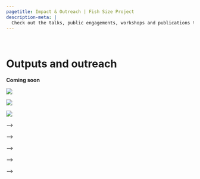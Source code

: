 ```yaml
---
pagetitle: Impact & Outreach | Fish Size Project
description-meta: |
  Check out the talks, public engagements, workshops and publications to come out of our lab. 
---
```


::: {.column-screen .hero-img .hero-strip-page}
   
:::

# Outputs and outreach 

::: {.subtitle .text-center}
**Coming soon**
:::


:::: {.grid .justify-contents-evenly .align-items-center .gap-0}
::: {.g-col-4 .text-center .img-container}
![](../resources/images/cuttlefishSm.jpg)
:::

::: {.g-col-4 .text-center .img-container}
![](../resources/images/boarfishSm.jpg)
:::

::: {.g-col-4 .text-center .img-container}
![](../resources/images/SeadragonSm.jpg)
:::
::::

<!-- ## Talks -->
<!-- :::::: {.grid .align-items-center} -->
<!-- ::::: {.g-col-12 .g-col-md-6 .g-col-lg-8} -->
<!-- ### Heading -->

<!-- Lorem ipsum dolor sit amet, consectetur adipiscing elit. Vestibulum mi ipsum, placerat sed eros vitae, efficitur auctor sapien. Donec vitae magna libero. Nam sit amet diam sem. Nunc a consectetur libero, at semper mauris. Praesent pulvinar fermentum leo. Donec cursus egestas enim, porta vehicula urna eleifend eu. Duis a tincidunt lacus. Donec fringilla malesuada commodo.  -->

<!-- 1. Duis eget dui et nisi convallis fermentum.  -->
<!-- 2. Suspendisse congue, ante sit amet bibendum luctus, leo risus mattis nisi, sed cursus mauris mi eu lorem. -->
<!-- 3. Pellentesque bibendum cursus est accumsan consectetur.  -->
<!-- 4. Nulla mollis arcu vitae nulla pulvinar congue.  -->
<!-- 5. Vivamus sagittis luctus libero et vehicula.  -->
<!-- 6. Pellentesque scelerisque id libero non hendrerit.  -->
<!-- ::::: -->

<!-- ::::: {.g-col-12 .g-col-md-6 .g-col-lg-4} -->
<!-- ![](https://placehold.co/1050x900) -->
<!-- ::::: -->
<!-- ::::::  -->

<!-- <!-- ## Workshops --> -->

<!-- ## Public engagement -->
<!-- :::::: {.grid .align-items-center} -->
<!-- ::::: {.g-col-12 .g-col-md-6 .g-col-lg-4} -->
<!-- ![](https://placehold.co/1050x900) -->
<!-- ::::: -->

<!-- ::::: {.g-col-12 .g-col-md-6 .g-col-lg-8} -->
<!-- ### Heading -->

<!-- Lorem ipsum dolor sit amet, consectetur adipiscing elit. Vestibulum mi ipsum, placerat sed eros vitae, efficitur auctor sapien. Donec vitae magna libero. Nam sit amet diam sem. Nunc a consectetur libero, at semper mauris. Praesent pulvinar fermentum leo. Donec cursus egestas enim, porta vehicula urna eleifend eu. Duis a tincidunt lacus. Donec fringilla malesuada commodo.  -->

<!-- 1. Duis eget dui et nisi convallis fermentum.  -->
<!-- 2. Suspendisse congue, ante sit amet bibendum luctus, leo risus mattis nisi, sed cursus mauris mi eu lorem. -->
<!-- 3. Pellentesque bibendum cursus est accumsan consectetur.  -->
<!-- 4. Nulla mollis arcu vitae nulla pulvinar congue.  -->
<!-- 5. Vivamus sagittis luctus libero et vehicula.  -->
<!-- 6. Pellentesque scelerisque id libero non hendrerit.  -->
<!-- ::::: -->
<!-- ::::::  -->

<!-- ## Publications -->
<!-- ::::::: column-body-outset -->
<!-- :::::: {.grid} -->
<!-- ::::: {.g-col-12 .g-col-sm-6 .g-col-lg-4 .g-col-xl-3} -->
<!-- :::: card -->
<!-- <!-- Optional image for publication - works best if image is 2:1 --> -->
<!-- [![](../resources/PDF-pics/Audzijonyte-et-al-2013-2x1.jpg){.card-img-top}](https://doi.org/10.1098/rsbl.2012.1103){target="_blank"} -->

<!-- #### [Ecological consequences of body size decline in harvested fish species: positive feedback loops in trophic interactions amplify human impact](https://doi.org/10.1098/rsbl.2012.1103){target="_blank"} {.card-title} -->

<!-- ::: card-text -->
<!-- [Asta Audzijonyte](team.qmd), Anna Kuparinen, Rebecca Gorton and Elizabeth A. Fulton -->

<!-- *Biology Letters*, 2013 -->

<!-- ```{r include=FALSE} -->
<!-- abstract = "Humans are changing marine ecosystems worldwide, both directly through fishing and indirectly through climate change. One of the little explored outcomes of human-induced change involves the decreasing body sizes of fishes. We use a marine ecosystem model to explore how a slow (less than 0.1% per year) decrease in the length of five harvested species could affect species interactions, biomasses and yields. We find that even small decreases in fish sizes are amplified by positive feedback loops in the ecosystem and can lead to major changes in natural mortality. For some species, a total of 4 per cent decrease in length-at-age over 50 years resulted in 50 per cent increase in predation mortality. However, the magnitude and direction in predation mortality changes differed among species and one shrinking species even experienced reduced predation pressure. Nevertheless, 50 years of gradual decrease in body size resulted in 1–35% decrease in biomasses and catches of all shrinking species. Therefore, fisheries management practices that ignore contemporary life-history changes are likely to overestimate long-term yields and can lead to overfishing." -->

<!-- abs = paste(ifelse(is.na(stringr::word(abstract, 1:65)), abstract, stringr::word(abstract, 1:65)), collapse = " ") -->
<!-- ``` -->
<!-- `r abs`...  -->

<!-- **DOI: [10.1098/rsbl.2012.1103](https://doi.org/10.1098/rsbl.2012.1103){target="_blank"}** -->
<!-- ::: -->
<!-- :::: -->
<!-- ::::: -->

<!-- ::::: {.g-col-12 .g-col-sm-6 .g-col-lg-4 .g-col-xl-3} -->
<!-- :::: card -->
<!-- <!-- [![](https://placehold.co/990x1400){.card-img-top}](https://doi.org/){target="_blank"} --> -->

<!-- #### [Lorem ipsum dolor sit amet, consectetur adipiscing elit: Aenean pellentesque libero nec sapien laoreet, id](https://doi.org/){target="_blank"} {.card-title} -->

<!-- ::: card-text -->
<!-- Author, author, author and author -->

<!-- *Publication*, Year -->

<!-- ```{r include=FALSE} -->
<!-- abstract = " -->
<!-- Lorem ipsum dolor sit amet, consectetur adipiscing elit. Vestibulum mi ipsum, placerat sed eros vitae, efficitur auctor sapien. Donec vitae magna libero. Nam sit amet diam sem. Nunc a consectetur libero, at semper mauris. Praesent pulvinar fermentum leo. Donec cursus egestas enim, porta vehicula urna eleifend eu. Duis a tincidunt lacus. Donec fringilla malesuada commodo. Duis eget dui et nisi convallis fermentum. Suspendisse congue, ante sit amet bibendum luctus, leo risus mattis nisi, sed cursus mauris mi eu lorem. Pellentesque bibendum cursus est accumsan consectetur. Nulla mollis arcu vitae nulla pulvinar congue. Vivamus sagittis luctus libero et vehicula. Pellentesque scelerisque id libero non hendrerit. Vivamus et pretium erat. Nam mollis a lectus dapibus pulvinar. Integer a consectetur mi, nec suscipit massa. Aliquam convallis interdum nulla faucibus ultrices. Cras posuere leo nec ex laoreet, non rutrum augue efficitur. Duis elementum, lectus et fringilla tempus, justo tellus imperdiet sapien, non malesuada mi. -->
<!-- " -->

<!-- abs = paste(ifelse(is.na(stringr::word(abstract, 1:65)), abstract, stringr::word(abstract, 1:65)), collapse = " ") -->
<!-- ``` -->
<!-- `r abs`...  -->

<!-- **DOI: [10.1098/rsbl.2012.1103](https://doi.org/){target="_blank"}** -->
<!-- ::: -->
<!-- :::: -->
<!-- ::::: -->

<!-- ::::: {.g-col-12 .g-col-sm-6 .g-col-lg-4 .g-col-xl-3} -->
<!-- :::: card -->
<!-- <!-- [![](https://placehold.co/990x1400){.card-img-top}](https://doi.org/){target="_blank"} --> -->

<!-- #### [Lorem ipsum dolor sit amet, consectetur adipiscing elit: Aenean pellentesque libero nec sapien laoreet, id](https://doi.org/){target="_blank"} {.card-title} -->

<!-- ::: card-text -->
<!-- Author, author, author and author -->

<!-- *Publication*, Year -->

<!-- ```{r include=FALSE} -->
<!-- abstract = " -->
<!-- Lorem ipsum dolor sit amet, consectetur adipiscing elit. Vestibulum mi ipsum, placerat sed eros vitae, efficitur auctor sapien. Donec vitae magna libero. Nam sit amet diam sem. Nunc a consectetur libero, at semper mauris. Praesent pulvinar fermentum leo. Donec cursus egestas enim, porta vehicula urna eleifend eu. Duis a tincidunt lacus. Donec fringilla malesuada commodo. Duis eget dui et nisi convallis fermentum. Suspendisse congue, ante sit amet bibendum luctus, leo risus mattis nisi, sed cursus mauris mi eu lorem. Pellentesque bibendum cursus est accumsan consectetur. Nulla mollis arcu vitae nulla pulvinar congue. Vivamus sagittis luctus libero et vehicula. Pellentesque scelerisque id libero non hendrerit. Vivamus et pretium erat. Nam mollis a lectus dapibus pulvinar. Integer a consectetur mi, nec suscipit massa. Aliquam convallis interdum nulla faucibus ultrices. Cras posuere leo nec ex laoreet, non rutrum augue efficitur. Duis elementum, lectus et fringilla tempus, justo tellus imperdiet sapien, non malesuada mi. -->
<!-- " -->

<!-- abs = paste(ifelse(is.na(stringr::word(abstract, 1:65)), abstract, stringr::word(abstract, 1:65)), collapse = " ") -->
<!-- ``` -->
<!-- `r abs`...  -->

<!-- **DOI: [10.1098/rsbl.2012.1103](https://doi.org/){target="_blank"}** -->
<!-- ::: -->
<!-- :::: -->
<!-- ::::: -->

<!-- ::::: {.g-col-12 .g-col-sm-6 .g-col-lg-4 .g-col-xl-3} -->
<!-- :::: card -->
<!-- <!-- [![](https://placehold.co/990x1400){.card-img-top}](https://doi.org/){target="_blank"} --> -->

<!-- #### [Lorem ipsum dolor sit amet, consectetur adipiscing elit: Aenean pellentesque libero nec sapien laoreet, id](https://doi.org/){target="_blank"} {.card-title} -->

<!-- ::: card-text -->
<!-- Author, author, author and author -->

<!-- *Publication*, Year -->

<!-- ```{r include=FALSE} -->
<!-- abstract = " -->
<!-- Lorem ipsum dolor sit amet, consectetur adipiscing elit. Vestibulum mi ipsum, placerat sed eros vitae, efficitur auctor sapien. Donec vitae magna libero. Nam sit amet diam sem. Nunc a consectetur libero, at semper mauris. Praesent pulvinar fermentum leo. Donec cursus egestas enim, porta vehicula urna eleifend eu. Duis a tincidunt lacus. Donec fringilla malesuada commodo. Duis eget dui et nisi convallis fermentum. Suspendisse congue, ante sit amet bibendum luctus, leo risus mattis nisi, sed cursus mauris mi eu lorem. Pellentesque bibendum cursus est accumsan consectetur. Nulla mollis arcu vitae nulla pulvinar congue. Vivamus sagittis luctus libero et vehicula. Pellentesque scelerisque id libero non hendrerit. Vivamus et pretium erat. Nam mollis a lectus dapibus pulvinar. Integer a consectetur mi, nec suscipit massa. Aliquam convallis interdum nulla faucibus ultrices. Cras posuere leo nec ex laoreet, non rutrum augue efficitur. Duis elementum, lectus et fringilla tempus, justo tellus imperdiet sapien, non malesuada mi. -->
<!-- " -->

<!-- abs = paste(ifelse(is.na(stringr::word(abstract, 1:65)), abstract, stringr::word(abstract, 1:65)), collapse = " ") -->
<!-- ``` -->
<!-- `r abs`...  -->

<!-- **DOI: [10.1098/rsbl.2012.1103](https://doi.org/){target="_blank"}** -->
<!-- ::: -->
<!-- :::: -->
<!-- ::::: -->
<!-- :::::: -->
<!-- ::::::: -->
